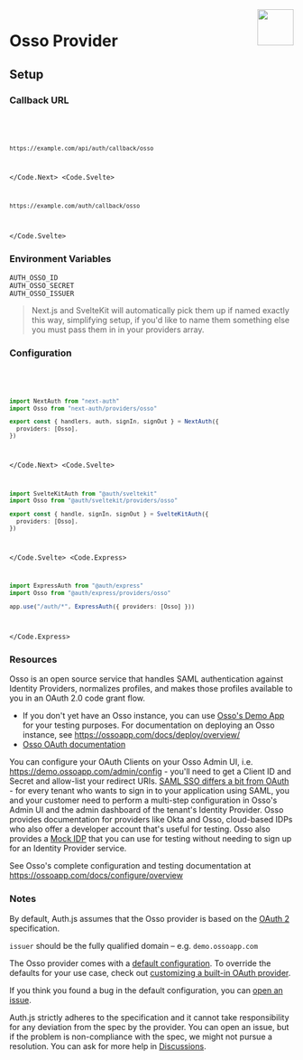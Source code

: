 
<img align="right" src="/img/providers/osso.svg" height="64" width="64" />

# Osso Provider

## Setup

### Callback URL

<Code>
  <Code.Next>

```bash
https://example.com/api/auth/callback/osso
```

  </Code.Next>
  <Code.Svelte>

```bash
https://example.com/auth/callback/osso
```

  </Code.Svelte>
</Code>

### Environment Variables

```
AUTH_OSSO_ID
AUTH_OSSO_SECRET
AUTH_OSSO_ISSUER
```

> Next.js and SvelteKit will automatically pick them up if named exactly this way, simplifying
> setup, if you'd like to name them something else you must pass them in in your providers array.

### Configuration

<Code>
  <Code.Next>

```ts filename="/auth.ts"
import NextAuth from "next-auth"
import Osso from "next-auth/providers/osso"

export const { handlers, auth, signIn, signOut } = NextAuth({
  providers: [Osso],
})
```

  </Code.Next>
  <Code.Svelte>

```ts filename="/src/auth.ts"
import SvelteKitAuth from "@auth/sveltekit"
import Osso from "@auth/sveltekit/providers/osso"

export const { handle, signIn, signOut } = SvelteKitAuth({
  providers: [Osso],
})
```

  </Code.Svelte>
  <Code.Express>

```ts filename="/src/app.ts"
import ExpressAuth from "@auth/express"
import Osso from "@auth/express/providers/osso"

app.use("/auth/*", ExpressAuth({ providers: [Osso] }))
```

  </Code.Express>
</Code>

### Resources

Osso is an open source service that handles SAML authentication against Identity Providers, normalizes profiles, and makes those profiles available to you in an OAuth 2.0 code grant flow.

- If you don't yet have an Osso instance, you can use [Osso's Demo App](https://demo.ossoapp.com) for your testing purposes. For documentation on deploying an Osso instance, see https://ossoapp.com/docs/deploy/overview/
- [Osso OAuth documentation](https://ossoapp.com/)

You can configure your OAuth Clients on your Osso Admin UI, i.e. https://demo.ossoapp.com/admin/config - you'll need to get a Client ID and Secret and allow-list your redirect URIs.
[SAML SSO differs a bit from OAuth](https://ossoapp.com/blog/saml-vs-oauth) - for every tenant who wants to sign in to your application using SAML, you and your customer need to perform a multi-step configuration in Osso's Admin UI and the admin dashboard of the tenant's Identity Provider. Osso provides documentation for providers like Okta and Osso, cloud-based IDPs who also offer a developer account that's useful for testing. Osso also provides a [Mock IDP](https://idp.ossoapp.com) that you can use for testing without needing to sign up for an Identity Provider service.

See Osso's complete configuration and testing documentation at https://ossoapp.com/docs/configure/overview

### Notes

By default, Auth.js assumes that the Osso provider is
based on the [OAuth 2](https://www.rfc-editor.org/rfc/rfc6749.html) specification.

<Callout>

`issuer` should be the fully qualified domain – e.g. `demo.ossoapp.com`

</Callout>

<Callout type="info">

The Osso provider comes with a [default configuration](https://github.com/nextauthjs/next-auth/blob/main/packages/core/src/providers/osso.ts).
To override the defaults for your use case, check out [customizing a built-in OAuth provider](https://authjs.dev/guides/providers/custom-provider#override-default-options).

</Callout>

If you think you found a bug in the default configuration, you can [open an issue](https://authjs.dev/new/provider-issue).

Auth.js strictly adheres to the specification and it cannot take responsibility for any deviation from
the spec by the provider. You can open an issue, but if the problem is non-compliance with the spec,
we might not pursue a resolution. You can ask for more help in [Discussions](https://authjs.dev/new/github-discussions).
